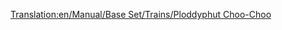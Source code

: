 [[Translation:en/Manual/Base Set/Trains/Ploddyphut Choo-Choo]]
{{es/Manual/Base Set/Trains/Trenes|Imagen=
|Nombre=Ploddyphut Choo-Choo
|Precio=  € ( £)
|Velocidad= km/h ( mph)
|Peso= t
|Potencia=CV ( kW)
|Coste-anual= € ( £)
|Diseño=
|Duración=
|Capacidad=
|Descripción=
|Vida-real=
}}